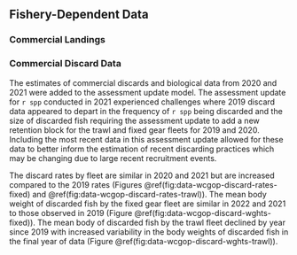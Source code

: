 ## Fishery-Dependent Data

### Commercial Landings


### Commercial Discard Data

The \gls{wcgop} estimates of commercial discards and biological data from 2020 and 2021 were added to the assessment update model. The assessment update for `r spp` conducted in 2021 experienced challenges where 2019 discard data appeared to depart in the frequency of `r spp` being discarded and the size of discarded fish requiring the assessment update to add a new retention block for the trawl and fixed gear fleets for 2019 and 2020. Including the most recent \gls{wcgop} data in this assessment update allowed for these data to better inform the estimation of recent discarding practices which may be changing due to large recent recruitment events.

The discard rates by fleet are similar in 2020 and 2021 but are increased compared to the 2019 rates (Figures \@ref(fig:data-wcgop-discard-rates-fixed) and \@ref(fig:data-wcgop-discard-rates-trawl)). The mean body weight of discarded fish by the fixed gear fleet are similar in 2022 and 2021 to those observed in 2019 (Figure \@ref(fig:data-wcgop-discard-wghts-fixed)). The mean body of discarded fish by the trawl fleet declined by year since 2019 with increased variability in the body weights of discarded fish in the final year of data (Figure \@ref(fig:data-wcgop-discard-wghts-trawl)).

